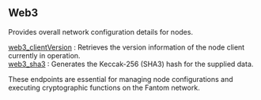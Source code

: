 
## Web3

Provides overall network configuration details for nodes.

[web3_clientVersion](/fantom-api/web3/web3_clientVersion) : Retrieves the version information of the node client currently in operation. \
[web3_sha3](/fantom-api/web3/web3_sha3) : Generates the Keccak-256 (SHA3) hash for the supplied data.

These endpoints are essential for managing node configurations and executing cryptographic functions on the Fantom network.

<Space h={16} />
<GetStarted />